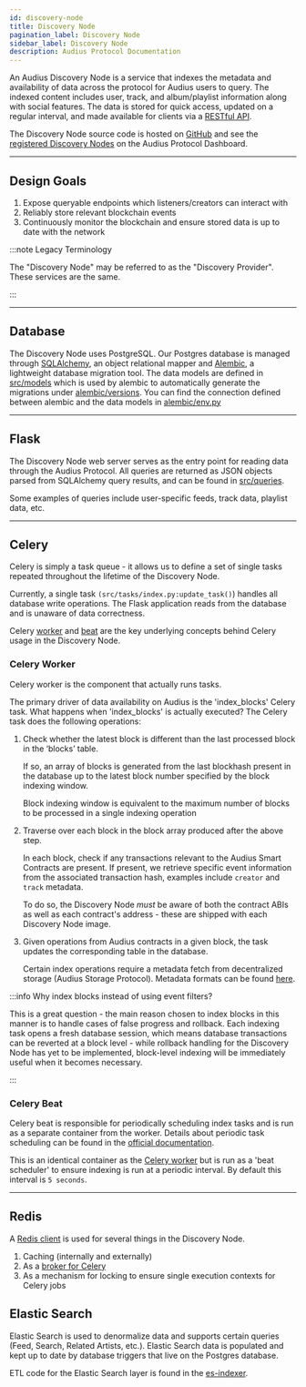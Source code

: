 ```yaml
---
id: discovery-node
title: Discovery Node
pagination_label: Discovery Node
sidebar_label: Discovery Node
description: Audius Protocol Documentation
---
```


An Audius Discovery Node is a service that indexes the metadata and availability of data across the
protocol for Audius users to query. The indexed content includes user, track, and album/playlist
information along with social features. The data is stored for quick access, updated on a regular
interval, and made available for clients via a [RESTful API](/developers/api/rest-api).

The Discovery Node source code is hosted on
[GitHub](https://github.com/AudiusProject/audius-docker-compose/tree/main/discovery-provider) and
see the [registered Discovery Nodes](https://dashboard.audius.org/#/services/discovery-node) on the
Audius Protocol Dashboard.

---

## Design Goals

1. Expose queryable endpoints which listeners/creators can interact with
2. Reliably store relevant blockchain events
3. Continuously monitor the blockchain and ensure stored data is up to date with the network

:::note Legacy Terminology

The "Discovery Node" may be referred to as the "Discovery Provider". These services are the same.

:::

---

## Database

<!-- TODO: many of these GitHub links are broken -->

The Discovery Node uses PostgreSQL. Our Postgres database is managed through
[SQLAlchemy](https://www.sqlalchemy.org/), an object relational mapper and
[Alembic](http://alembic.zzzcomputing.com/en/latest/index.html), a lightweight database migration
tool. The data models are defined in
[src/models](https://github.com/AudiusProject/audius-protocol/blob/main/packages/discovery-provider/src/models)
which is used by alembic to automatically generate the migrations under
[alembic/versions](https://github.com/AudiusProject/audius-protocol/tree/main/packages/discovery-provider/alembic/versions).
You can find the connection defined between alembic and the data models in
[alembic/env.py](https://github.com/AudiusProject/audius-protocol/tree/main/packages/discovery-provider/alembic/env.py)

---

## Flask

The Discovery Node web server serves as the entry point for reading data through the Audius
Protocol. All queries are returned as JSON objects parsed from SQLAlchemy query results, and can be
found in
[src/queries](https://github.com/AudiusProject/audius-protocol/tree/main/packages/discovery-provider/src/queries).

Some examples of queries include user-specific feeds, track data, playlist data, etc.

---

## Celery

Celery is simply a task queue - it allows us to define a set of single tasks repeated throughout the
lifetime of the Discovery Node.

Currently, a single task `(src/tasks/index.py:update_task()`) handles all database write operations.
The Flask application reads from the database and is unaware of data correctness.

Celery [worker](https://docs.celeryq.dev/en/stable/reference/celery.worker.html) and
[beat](https://docs.celeryq.dev/en/stable/reference/celery.beat.html) are the key underlying
concepts behind Celery usage in the Discovery Node.

### Celery Worker

Celery worker is the component that actually runs tasks.

The primary driver of data availability on Audius is the 'index_blocks' Celery task. What happens
when 'index_blocks' is actually executed? The Celery task does the following operations:

1. Check whether the latest block is different than the last processed block in the ‘blocks’ table.

   If so, an array of blocks is generated from the last blockhash present in the database up to the
   latest block number specified by the block indexing window.

   Block indexing window is equivalent to the maximum number of blocks to be processed in a single
   indexing operation

2. Traverse over each block in the block array produced after the above step.

   In each block, check if any transactions relevant to the Audius Smart Contracts are present. If
   present, we retrieve specific event information from the associated transaction hash, examples
   include `creator` and `track` metadata.

   To do so, the Discovery Node _must_ be aware of both the contract ABIs as well as each contract's
   address - these are shipped with each Discovery Node image.

3. Given operations from Audius contracts in a given block, the task updates the corresponding table
   in the database.

   <!-- TODO: Audius Storage Protocol link? -->

   Certain index operations require a metadata fetch from decentralized storage (Audius Storage
   Protocol). Metadata formats can be found
   [here](https://github.com/AudiusProject/audius-protocol/blob/main/packages/discovery-provider/src/tasks/metadata.py).

:::info Why index blocks instead of using event filters?

This is a great question - the main reason chosen to index blocks in this manner is to handle cases
of false progress and rollback. Each indexing task opens a fresh database session, which means
database transactions can be reverted at a block level - while rollback handling for the Discovery
Node has yet to be implemented, block-level indexing will be immediately useful when it becomes
necessary.

:::

### Celery Beat

Celery beat is responsible for periodically scheduling index tasks and is run as a separate
container from the worker. Details about periodic task scheduling can be found in the
[official documentation](http://docs.celeryproject.org/en/latest/userguide/periodic-tasks.html).

This is an identical container as the [Celery worker](#celery-worker) but is run as a 'beat
scheduler' to ensure indexing is run at a periodic interval. By default this interval is
`5 seconds`.

---

## Redis

A [Redis client](https://redis.io/) is used for several things in the Discovery Node.

1. Caching (internally and externally)
2. As a
   [broker for Celery](https://docs.celeryq.dev/en/stable/getting-started/backends-and-brokers/redis.html)
3. As a mechanism for locking to ensure single execution contexts for Celery jobs

## Elastic Search

Elastic Search is used to denormalize data and supports certain queries (Feed, Search, Related
Artists, etc.). Elastic Search data is populated and kept up to date by database triggers that live
on the Postgres database.

ETL code for the Elastic Search layer is found in the
[es-indexer](https://github.com/AudiusProject/audius-protocol/tree/main/packages/discovery-provider/es-indexer).

<!-- TODO: update es-indexer link -->
